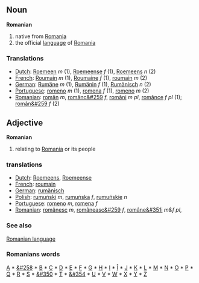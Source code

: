== Noun ==
'''Romanian'''

# native from [[Romania]]
# the official [[language]] of [[Romania]]

=== Translations ===
*[[Dutch]]: [[Roemeen]] ''m'' (1), [[Roemeense]] ''f'' (1), [[Roemeens]] ''n'' (2)
*[[French]]: [[Roumain]] ''m'' (1), [[Roumaine]] ''f'' (1), [[roumain]] ''m'' (2)
*[[German]]: [[Rumäne]] ''m'' (1), [[Rumänin]] ''f'' (1), [[Rumänisch]] ''n'' (2)
*[[Portuguese]]: [[romeno]] ''m'' (1), [[romena]] ''f'' (1), [[romeno]] ''m'' (2)
*[[Romanian]]: [[român]] ''m'', [[românc&#259]] ''f'', [[români]] ''m pl'', [[românce]] ''f pl'' (1); [[român&#259]] ''f'' (2)

== Adjective ==
'''Romanian'''

# relating to [[Romania]] or its people

=== translations ===
*[[Dutch]]: [[Roemeens]], [[Roemeense]]
*[[French]]: [[roumain]]
*[[German]]: [[rumänisch]]
*[[Polish]]: [[rumuński]] ''m'', [[rumuńska]] ''f'', [[rumuńskie]] ''n''
*[[Portuguese]]: [[romeno]] ''m'', [[romena]] ''f''
*[[Romanian]]: [[românesc]] ''m'', [[româneasc&#259]] ''f'', [[române&#351i]] ''m&f pl'', 

=== See also ===
[[Romanian language]]

=== Romanians words ===
[[A]] * [[&#258]] * [[B]] * [[C]] * [[D]] * [[E]] * [[F]] * [[G]] * [[H]] * [[I]] * [[Î]] * [[J]] * [[K]] * [[L]] * [[M]] * [[N]] * [[O]] * [[P]] * [[Q]] * [[R]] * [[S]] * [[&#350]] * [[T]] * [[&#354]] * [[U]] * [[V]] * [[W]] * [[X]] * [[Y]] * [[Z]]